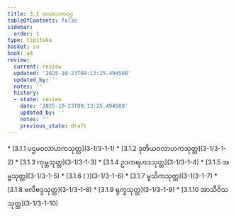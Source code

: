 ```yaml
---
title: 3.1 ဝလာဟကဝဂ္ဂ
tableOfContents: false
sidebar:
  order: 1
type: tipitaka
basket: su
book: a4
review:
  current: review
  updated: '2025-10-23T09:13:25.494508'
  updated_by: ''
  notes: ''
  history:
  - state: review
    date: '2025-10-23T09:13:25.494508'
    updated_by: ''
    notes: ''
    previous_state: draft
---
```



<ReviewStatus review={frontmatter.review} showDetails={true} />

<HypothesisAnnotation frontmatter={frontmatter} />

<DynamicBreadcrumb />



<TableOfContents book="a4" section="3.1">
* [3.1.1 ပဌမဝလာဟကသုတ္တ](3-1/3-1-1)
* [3.1.2 ဒုတိယဝလာဟကသုတ္တ](3-1/3-1-2)
* [3.1.3 ကုမ္ဘသုတ္တ](3-1/3-1-3)
* [3.1.4 ဥဒကရဟဒသုတ္တ](3-1/3-1-4)
* [3.1.5 အမ္ဗသုတ္တ](3-1/3-1-5)
* [3.1.6 ( )](3-1/3-1-6)
* [3.1.7 မူသိကသုတ္တ](3-1/3-1-7)
* [3.1.8 ဗလီဗဒ္ဒသုတ္တ](3-1/3-1-8)
* [3.1.9 ရုက္ခသုတ္တ](3-1/3-1-9)
* [3.1.10 အာသီဝိသသုတ္တ](3-1/3-1-10)
</TableOfContents>